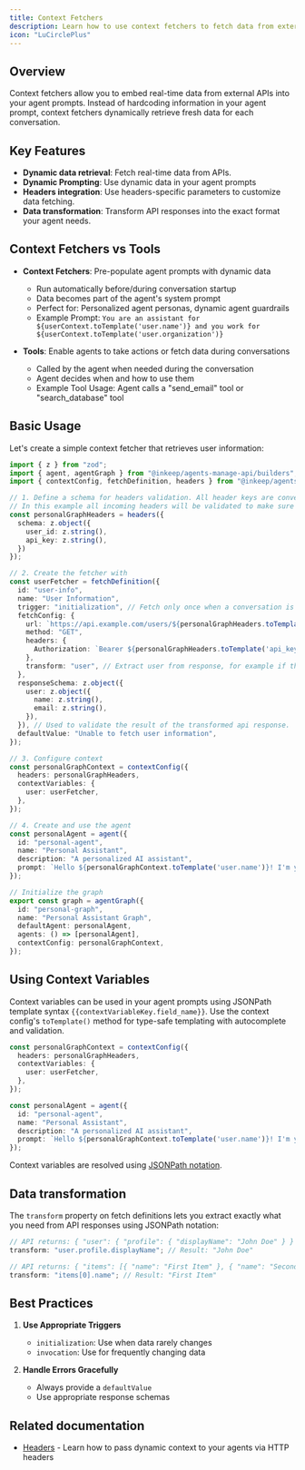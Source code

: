 ```yaml
---
title: Context Fetchers
description: Learn how to use context fetchers to fetch data from external sources and make it available to your agents
icon: "LuCirclePlus"
---
```


## Overview

Context fetchers allow you to embed real-time data from external APIs into your agent prompts. Instead of hardcoding information in your agent prompt, context fetchers dynamically retrieve fresh data for each conversation.

## Key Features

- **Dynamic data retrieval**: Fetch real-time data from APIs.
- **Dynamic Prompting**: Use dynamic data in your agent prompts
- **Headers integration**: Use headers-specific parameters to customize data fetching.
- **Data transformation**: Transform API responses into the exact format your agent needs.

## Context Fetchers vs Tools

- **Context Fetchers**: Pre-populate agent prompts with dynamic data
  - Run automatically before/during conversation startup
  - Data becomes part of the agent's system prompt
  - Perfect for: Personalized agent personas, dynamic agent guardrails
  - Example Prompt: `You are an assistant for ${userContext.toTemplate('user.name')} and you work for ${userContext.toTemplate('user.organization')}`

- **Tools**: Enable agents to take actions or fetch data during conversations
  - Called by the agent when needed during the conversation
  - Agent decides when and how to use them
  - Example Tool Usage: Agent calls a "send_email" tool or "search_database" tool


## Basic Usage

Let's create a simple context fetcher that retrieves user information:

```typescript
import { z } from "zod";
import { agent, agentGraph } from "@inkeep/agents-manage-api/builders";
import { contextConfig, fetchDefinition, headers } from "@inkeep/agents-core";

// 1. Define a schema for headers validation. All header keys are converted to lowercase.
// In this example all incoming headers will be validated to make sure they include user_id and api_key.
const personalGraphHeaders = headers({
  schema: z.object({
    user_id: z.string(),
    api_key: z.string(),
  })
});

// 2. Create the fetcher with
const userFetcher = fetchDefinition({
  id: "user-info",
  name: "User Information",
  trigger: "initialization", // Fetch only once when a conversation is started with the graph. When set to "invocation", the fetch will be executed every time a request is made to the graph.
  fetchConfig: {
    url: `https://api.example.com/users/${personalGraphHeaders.toTemplate('user_id')}`,
    method: "GET",
    headers: {
      Authorization: `Bearer ${personalGraphHeaders.toTemplate('api_key')}`,
    },
    transform: "user", // Extract user from response, for example if the response is { "user": { "name": "John Doe", "email": "john.doe@example.com" } }, the transform will return the user object
  },
  responseSchema: z.object({
    user: z.object({
      name: z.string(),
      email: z.string(),
    }),
  }), // Used to validate the result of the transformed api response.
  defaultValue: "Unable to fetch user information",
});

// 3. Configure context
const personalGraphContext = contextConfig({
  headers: personalGraphHeaders,
  contextVariables: {
    user: userFetcher,
  },
});

// 4. Create and use the agent
const personalAgent = agent({
  id: "personal-agent",
  name: "Personal Assistant",
  description: "A personalized AI assistant",
  prompt: `Hello ${personalGraphContext.toTemplate('user.name')}! I'm your personal assistant.`,
});

// Initialize the graph
export const graph = agentGraph({
  id: "personal-graph",
  name: "Personal Assistant Graph",
  defaultAgent: personalAgent,
  agents: () => [personalAgent],
  contextConfig: personalGraphContext,
});
```

## Using Context Variables

Context variables can be used in your agent prompts using JSONPath template syntax `{{contextVariableKey.field_name}}`. 
Use the context config's `toTemplate()` method for type-safe templating with autocomplete and validation.

```typescript
const personalGraphContext = contextConfig({
  headers: personalGraphHeaders,
  contextVariables: {
    user: userFetcher,
  },
});

const personalAgent = agent({
  id: "personal-agent",
  name: "Personal Assistant",
  description: "A personalized AI assistant",
  prompt: `Hello ${personalGraphContext.toTemplate('user.name')}! I'm your personal assistant.`,
});
```

Context variables are resolved using [JSONPath notation](https://jsonpath.com).

## Data transformation

The `transform` property on fetch definitions lets you extract exactly what you need from API responses using JSONPath notation:

```typescript
// API returns: { "user": { "profile": { "displayName": "John Doe" } } }
transform: "user.profile.displayName"; // Result: "John Doe"

// API returns: { "items": [{ "name": "First Item" }, { "name": "Second Item" }] }
transform: "items[0].name"; // Result: "First Item"
```

## Best Practices

1. **Use Appropriate Triggers**

   - `initialization`: Use when data rarely changes
   - `invocation`: Use for frequently changing data

2. **Handle Errors Gracefully**

   - Always provide a `defaultValue`
   - Use appropriate response schemas

## Related documentation

- [Headers](/typescript-sdk/headers) - Learn how to pass dynamic context to your agents via HTTP headers
